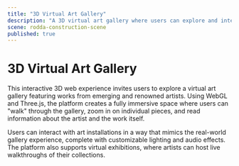 ```yaml
---
title: "3D Virtual Art Gallery"
description: "A 3D virtual art gallery where users can explore and interact with artwork from various artists."
scene: rodda-construction-scene
published: true
---
```


# 3D Virtual Art Gallery

This interactive 3D web experience invites users to explore a virtual art gallery featuring works from emerging and renowned artists. Using WebGL and Three.js, the platform creates a fully immersive space where users can "walk" through the gallery, zoom in on individual pieces, and read information about the artist and the work itself.

Users can interact with art installations in a way that mimics the real-world gallery experience, complete with customizable lighting and audio effects. The platform also supports virtual exhibitions, where artists can host live walkthroughs of their collections.
